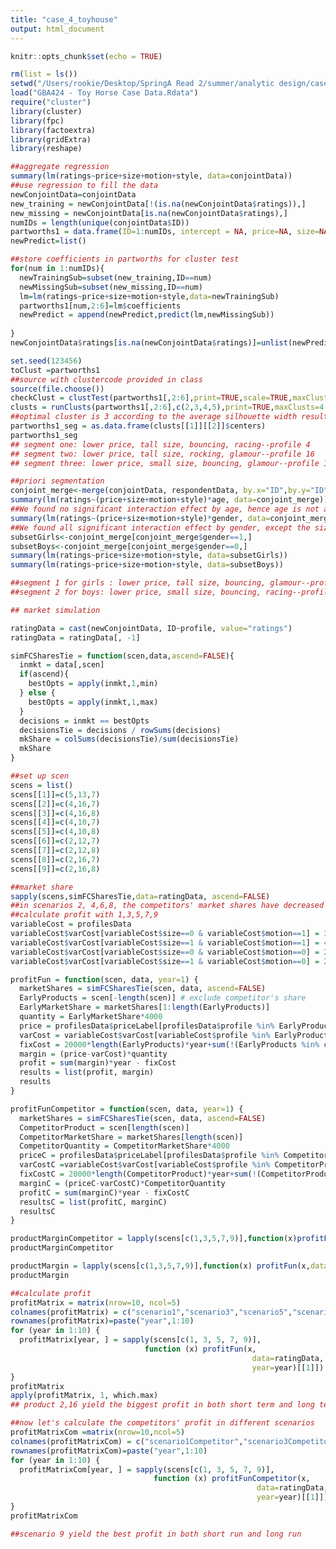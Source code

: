 ```yaml
---
title: "case_4_toyhouse"
output: html_document
---
```


```r
knitr::opts_chunk$set(echo = TRUE)
```


```r
rm(list = ls())
setwd("/Users/rookie/Desktop/SpringA Read 2/summer/analytic design/case4")
load("GBA424 - Toy Horse Case Data.Rdata")
require("cluster")
library(cluster)
library(fpc)
library(factoextra)
library(gridExtra)
library(reshape)
```


```r
##aggregate regression
summary(lm(ratings~price+size+motion+style, data=conjointData))
##use regression to fill the data 
newConjointData=conjointData
new_training = newConjointData[!(is.na(newConjointData$ratings)),]
new_missing = newConjointData[is.na(newConjointData$ratings),]
numIDs = length(unique(conjointData$ID))
partworths1 = data.frame(ID=1:numIDs, intercept = NA, price=NA, size=NA, motion=NA, style =NA)
newPredict=list()
```

```r
##store coefficients in partworths for cluster test
for(num in 1:numIDs){
  newTrainingSub=subset(new_training,ID==num)
  newMissingSub=subset(new_missing,ID==num)
  lm=lm(ratings~price+size+motion+style,data=newTrainingSub)
  partworths1[num,2:6]=lm$coefficients
  newPredict = append(newPredict,predict(lm,newMissingSub))
  
}
newConjointData$ratings[is.na(newConjointData$ratings)]=unlist(newPredict)
```

```r
set.seed(123456)  
toClust =partworths1
##source with clustercode provided in class
source(file.choose())
checkClust = clustTest(partworths1[,2:6],print=TRUE,scale=TRUE,maxClusts=10,seed=12345,nstart=20,iter.max=100)
clusts = runClusts(partworths1[,2:6],c(2,3,4,5),print=TRUE,maxClusts=4,seed=12345,nstart=20,iter.max=100)
##optimal cluster is 3 according to the average silhouette width results, and the three clusters are the most ##separated
partworths1_seg = as.data.frame(clusts[[1]][[2]]$centers)
partworths1_seg
## segment one: lower price, tall size, bouncing, racing--profile 4
## segment two: lower price, tall size, rocking, glamour--profile 16
## segment three: lower price, small size, bouncing, glamour--profile 10

```


```r
##priori segmentation
conjoint_merge<-merge(conjointData, respondentData, by.x="ID",by.y="ID",all.x = TRUE)
summary(lm(ratings~(price+size+motion+style)*age, data=conjoint_merge))
##We found no significant interaction effect by age, hence age is not an important segementation variable to consider
summary(lm(ratings~(price+size+motion+style)*gender, data=conjoint_merge))
##We found all significant interaction effect by gender, except the size variable
subsetGirls<-conjoint_merge[conjoint_merge$gender==1,]
subsetBoys<-conjoint_merge[conjoint_merge$gender==0,]
summary(lm(ratings~price+size+motion+style, data=subsetGirls))
summary(lm(ratings~price+size+motion+style, data=subsetBoys))

##segment 1 for girls : lower price, tall size, bouncing, glamour--profile 2
##segment 2 for boys: lower price, small size, bouncing, racing--profile 12
```

```r
## market simulation

ratingData = cast(newConjointData, ID~profile, value="ratings")
ratingData = ratingData[, -1]

simFCSharesTie = function(scen,data,ascend=FALSE){
  inmkt = data[,scen]
  if(ascend){
    bestOpts = apply(inmkt,1,min)
  } else {
    bestOpts = apply(inmkt,1,max)
  }
  decisions = inmkt == bestOpts
  decisionsTie = decisions / rowSums(decisions)
  mkShare = colSums(decisionsTie)/sum(decisionsTie)
  mkShare
}
```

```r
##set up scen 
scens = list()
scens[[1]]=c(5,13,7)
scens[[2]]=c(4,16,7)
scens[[3]]=c(4,16,8)
scens[[4]]=c(4,10,7)
scens[[5]]=c(4,10,8)
scens[[6]]=c(2,12,7)
scens[[7]]=c(2,12,8)
scens[[8]]=c(2,16,7)
scens[[9]]=c(2,16,8)

##market share
sapply(scens,simFCSharesTie,data=ratingData, ascend=FALSE)
##in scenarios 2, 4,6,8, the competitors' market shares have decreased significantly, so we assume he would definitely decrease his price from 7 to 8
##calculate profit with 1,3,5,7,9
variableCost = profilesData
variableCost$varCost[variableCost$size==0 & variableCost$motion==1] = 33 # 18" Rocking
variableCost$varCost[variableCost$size==1 & variableCost$motion==1] = 41 # 26" Rocking
variableCost$varCost[variableCost$size==0 & variableCost$motion==0] = 21 # 18" Bouncing
variableCost$varCost[variableCost$size==1 & variableCost$motion==0] = 29 # 26" Bouncing

```

```r
profitFun = function(scen, data, year=1) {
  marketShares = simFCSharesTie(scen, data, ascend=FALSE)
  EarlyProducts = scen[-length(scen)] # exclude competitor's share
  EarlyMarketShare = marketShares[1:length(EarlyProducts)]
  quantity = EarlyMarketShare*4000
  price = profilesData$priceLabel[profilesData$profile %in% EarlyProducts]*0.8
  varCost = variableCost$varCost[variableCost$profile %in% EarlyProducts]
  fixCost = 20000*length(EarlyProducts)*year+sum(!(EarlyProducts %in% c(5,6,13,14)))*7000
  margin = (price-varCost)*quantity
  profit = sum(margin)*year - fixCost
  results = list(profit, margin)
  results
}

profitFunCompetitor = function(scen, data, year=1) {
  marketShares = simFCSharesTie(scen, data, ascend=FALSE)
  CompetitorProduct = scen[length(scen)]
  CompetitorMarketShare = marketShares[length(scen)]
  CompetitorQuantity = CompetitorMarketShare*4000
  priceC = profilesData$priceLabel[profilesData$profile %in% CompetitorProduct]*0.8
  varCostC =variableCost$varCost[variableCost$profile %in% CompetitorProduct]
  fixCostC = 20000*length(CompetitorProduct)*year+sum(!(CompetitorProduct %in% c(5,6,13,14)))*7000
  marginC = (priceC-varCostC)*CompetitorQuantity
  profitC = sum(marginC)*year - fixCostC
  resultsC = list(profitC, marginC)
  resultsC
}

productMarginCompetitor = lapply(scens[c(1,3,5,7,9)],function(x)profitFunCompetitor(x,data=ratingData,year=1)[[2]])
productMarginCompetitor

productMargin = lapply(scens[c(1,3,5,7,9)],function(x) profitFun(x,data=ratingData,year=1)[[2]])
productMargin
```

```r
##calculate profit
profitMatrix = matrix(nrow=10, ncol=5)
colnames(profitMatrix) = c("scenario1","scenario3","scenario5","scenario7","scenario9")
rownames(profitMatrix)=paste("year",1:10)
for (year in 1:10) {
  profitMatrix[year, ] = sapply(scens[c(1, 3, 5, 7, 9)],
                              function (x) profitFun(x,
                                                      data=ratingData,
                                                      year=year)[[1]])
}
profitMatrix
apply(profitMatrix, 1, which.max)
## product 2,16 yield the biggest profit in both short term and long term

##now let's calculate the competitors' profit in different scenarios
profitMatrixCom =matrix(nrow=10,ncol=5)
colnames(profitMatrixCom) = c("scenario1Competitor","scenario3Competitor","scenario5Competitor","scenario7Competitor","scenario9Competitor")
rownames(profitMatrixCom)=paste("year",1:10)
for (year in 1:10) {
  profitMatrixCom[year, ] = sapply(scens[c(1, 3, 5, 7, 9)],
                                function (x) profitFunCompetitor(x,
                                                       data=ratingData,
                                                       year=year)[[1]])
}
profitMatrixCom

##scenario 9 yield the best profit in both short run and long run
```

